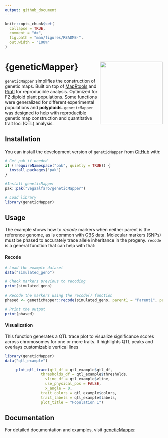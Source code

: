 ```yaml
---
output: github_document
---
```


<!-- README.md is generated from README.Rmd. Please edit that file -->

```r
knitr::opts_chunk$set(
  collapse = TRUE,
  comment = "#>",
  fig.path = "man/figures/README-",
  out.width = "100%"
)
```

# {geneticMapper} <img src="man/figures/logo.png" width="200px" align="right"/>

<!-- badges: start -->

<!-- badges: end -->

`geneticMapper` simplifies the construction of genetic maps. Built on top of [MapRtools](https://github.com/jendelman/MapRtools) and [R/qtl](https://rqtl.org/) for reproducible analysis. Optimized for F2 diploid plant populations. Some functions were generalized for different experimental populations and **polyploids**. `geneticMapper` was designed to help with reproducible genetic map construction and quantitative trait loci (QTL) analysis.

## Installation

You can install the development version of `geneticMapper` from [GitHub](https://github.com/) with:

```r
# Get pak if needed
if (!requireNamespace("pak", quietly = TRUE)) {
  install.packages("pak")
}

#Install geneticMapper
pak::pak("vegaalfaro/geneticMapper")

# Load library
library(geneticMapper)
```

## Usage

The example shows how to *recode* markers when neither parent is the reference genome, as is common with [GBS](https://en.wikipedia.org/wiki/Genotyping_by_sequencing) data. Molecular markers (SNPs) must be phased to accurately trace allele inheritance in the progeny. `recode` is a general function that can help with that:

#### Recode

```r
# Load the example dataset
data("simulated_geno")

# Check markers previous to recoding
print(simulated_geno)

# Recode the markers using the recode() function
phased <- geneticMapper::recode(simulated_geno, parent1 = "Parent1", parent2 = "Parent2")

# Print the output
print(phased)

```

#### Visualization

This function generates a QTL trace plot to visualize significance scores across chromosomes for one or more traits. It highlights QTL peaks and overlays customizable vertical lines

```r

library(geneticMapper)
data("qtl_example")

     plot_qtl_trace(qtl_df = qtl_example$qtl_df,
                thresholds_df = qtl_example$thresholds,
                  vline_df = qtl_example$vline,
                  use_physical_pos = FALSE,
                  x_angle = 0,
                trait_colors = qtl_example$colors,
                trait_labels = qtl_example$labels,
                plot_title = "Population 1")
```

## Documentation

For detailed documentation and examples, visit [geneticMapper](https://vegaalfaro.github.io/geneticMapper/reference/index.html)
